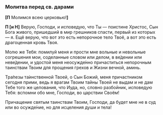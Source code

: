 ### Молитва перед св. дарами

**[П** Молимся всею церковью!**]**

**П [и Н]** Верую, Господи, и исповедую, что Ты — поистине Христос, Сын Бога живого, пришедший в мир грешников спасти, первый из которых — я. Ещё верую, что вот это есть непорочное тело Твоё, а вот это есть драгоценная кровь Твоя.

Молю же Тебя: помилуй меня и прости мне вольные и невольные согрешения мои, соделанные словом или делом, в ве́дении или неве́дении, и удостой меня неосужде́нно причаститься непорочным таинствам Твоим для прощения грехов и Жизни вечной, аминь.

Тра́пезы та́инственной Твоей, о Сын Божий, меня причастником сегодня прими, ведь я врагам Твоим тайны Твоей не выдам и не дам Тебе того же целования, что Иуда, но, словно разбойник, исповедую Тебя: вспомни обо мне, Господи, во царствии Своём!

Причащение святым таинствам Твоим, Господи, да будет мне не в суд или во осужде́ние, но для исцеления души и тела!
